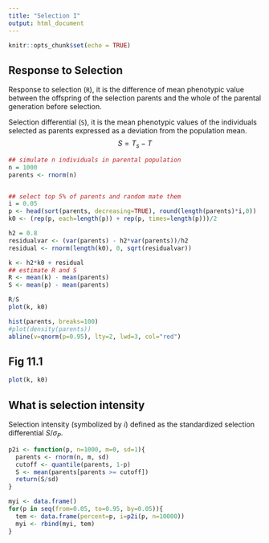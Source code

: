 ```yaml
---
title: "Selection I"
output: html_document
---
```


```r
knitr::opts_chunk$set(echo = TRUE)
```

## Response to Selection

Response to selection (`R`), it is the difference of mean phenotypic value between the offspring of the selection parents and the whole of the parental generation before selection.

Selection differential (`S`), it is the mean phenotypic values of the individuals selected as parents expressed 
as a deviation from the population mean. 
$$
S = T_s - T
$$

```r
## simulate n individuals in parental population
n = 1000
parents <- rnorm(n)


## select top 5% of parents and random mate them
i = 0.05
p <- head(sort(parents, decreasing=TRUE), round(length(parents)*i,0))
k0 <- (rep(p, each=length(p)) + rep(p, times=length(p)))/2

h2 = 0.8
residualvar <- (var(parents) - h2*var(parents))/h2
residual <- rnorm(length(k0), 0, sqrt(residualvar))

k <- h2*k0 + residual 
## estimate R and S
R <- mean(k) - mean(parents)
S <- mean(p) - mean(parents)

R/S
plot(k, k0)

```

```r

hist(parents, breaks=100)
#plot(density(parents))
abline(v=qnorm(p=0.95), lty=2, lwd=3, col="red")
```

## Fig 11.1
```r
plot(k, k0)
```

## What is selection intensity

Selection intensity (symbolized by $i$) defined as the standardized selection differential $S/\sigma_P$.


```r
p2i <- function(p, n=1000, m=0, sd=1){
  parents <- rnorm(n, m, sd)
  cutoff <- quantile(parents, 1-p)
  S <- mean(parents[parents >= cutoff])
  return(S/sd)
}

myi <- data.frame()
for(p in seq(from=0.05, to=0.95, by=0.05)){
  tem <- data.frame(percent=p, i=p2i(p, n=10000))
  myi <- rbind(myi, tem)
}
```
